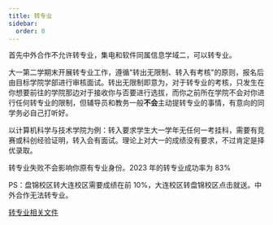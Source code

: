 ```yaml
---
title: 转专业
sidebar:
  order: 0
---
```


首先中外合作不允许转专业，集电和软件同属信息学域二，可以转专业。

大一第二学期末开展转专业工作，遵循"转出无限制、转入有考核"的原则，报名后由目标学院学部进行审核面试。转出无限制即意为，对于转专业的考核，只发生在你想要前往的学院那边对于接收你与否要进行选拔，而你之前所在学院不会对你进行任何转专业的限制，但辅导员和教务一般**不会**主动提转专业的事情，有意向的同学务必自己打听好。

以计算机科学与技术学院为例：转入要求学生大一学年无任何一考挂科，需要有竞赛或科创经验证明，转入会有面试。理论上对大一的成绩没有要求，不过肯定是择优录取。

转专业失败不会影响你原有专业身份。2023 年的转专业成功率为 83%

PS：盘锦校区转大连校区需要成绩在前 10%，大连校区转盘锦校区点击就送。中外合作无法转专业。

[转专业相关文件](https://www.123684.com/s/PoiYjv-yD0RA)
